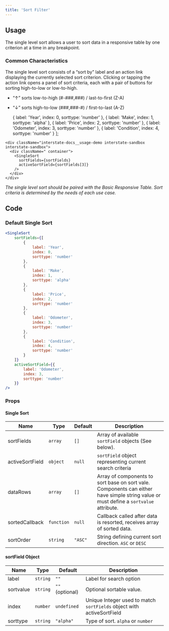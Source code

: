 ```yaml
---
title: 'Sort Filter'
---
```


## Usage 
The single level sort allows a user to sort data in a responsive table by one criterion at a time in any breakpoint.


### Common Characteristics
The single level sort consists of a “sort by” label and an action link displaying the currently
selected sort criterion. Clicking or tapping the action link opens a panel of sort criteria, each with
a pair of buttons for sorting high-to-low or low-to-high.

- “↑” sorts low-to-high (#-###,###) / last-to-first (Z-A)
- “↓” sorts high-to-low (###,###-#) / first-to-last (A-Z)

  {
    label: 'Year',
    index: 0,
    sorttype: 'number'
  },
  {
    label: 'Make',
    index: 1,
    sorttype: 'alpha'
  },
  {
    label: 'Price',
    index: 2,
    sorttype: 'number'
  },
  {
    label: 'Odometer',
    index: 3,
    sorttype: 'number'
  },
  {
    label: 'Condition',
    index: 4,
    sorttype: 'number'
  }
];

```example
<div className="interstate-docs__usage-demo interstate-sandbox interstate-sandbox">
  <div className=" container">
    <SingleSort 
      sortFields={sortFields} 
      activeSortField={sortFields[3]}
    />
  </div>
</div>
```

_The single level sort should be paired with the Basic Responsive Table. Sort criteria
is determined by the needs of each use case._

## Code

### Default Single Sort

```jsx live
<SingleSort
    sortFields={[
        {
            label: 'Year',
            index: 0,
            sorttype: 'number'
        },
        {
            label: 'Make',
            index: 1,
            sorttype: 'alpha'
        },
        {
            label: 'Price',
            index: 2,
            sorttype: 'number'
        },
        {
            label: 'Odometer',
            index: 3,
            sorttype: 'number'
        },
        {
            label: 'Condition',
            index: 4,
            sorttype: 'number'
        }
    ]}
    activeSortField={{
        label: 'Odometer',
        index: 3,
        sorttype: 'number'
    }}
/>
```

### Props

#### Single Sort

| Name                  | Type       | Default     | Description
| --------------------- | ---------- | ----------- | ----------------------
| sortFields            | `array`    | `[]`        | Array of available `sortField` objects (See below).
| activeSortField       | `object`   | `null`      | `sortField` object representing current search criteria
| dataRows              | `array`    | `[]`        | Array of components to sort base on sort vale. Components can either have simple string value or must define a `sortvalue` attribute.
| sortedCallback        | `function` | `null`      | Callback called after data is resorted, receives array of sorted data.
| sortOrder             | `string`   | `"ASC"`     | String defining current sort direction. `ASC` or `DESC`


#### sortField Object

| Name                  | Type       | Default         | Description
| --------------------- | ---------- | --------------- | ----------------------
| label                 | `string`   | `""`            | Label for search option
| sortvalue             | `string`   | `""` (optional) | Optional sortable value.
| index                 | `number`  | `undefined`      | Unique Integer used to match `sortFields` object with activeSortField
| sorttype              | `string`   | `"alpha"`       | Type of sort. `alpha` or `number`
